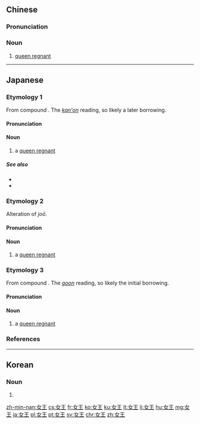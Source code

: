 ==Chinese==
{{zh-forms}}

===Pronunciation===
{{zh-pron
|m=nǚwáng
|c=neoi5 wong4
|h=pfs=ńg-vòng
|mn=lú-ông
|w=3ny hhuaan
|cat=n
}}

===Noun===
{{zh-noun}}

# [[queen regnant]]
#:{{zh-x|上帝 保佑 ^女王|God Bless the '''Queen'''}}

----

==Japanese==
{{wikipedia|lang=ja}}

===Etymology 1===
{{ja-kanjitab|じょ|おう|yomi=o}}
From {{etyl|ltc|ja|sort=しょおう'}} compound {{m|zh|女王|tr=nrjo<sup>X</sup> hjwang|lit=female + king}}. The [[漢音#Japanese|''kan'on'']] reading, so likely a later borrowing.

====Pronunciation====
{{ja-pron|y=ko|じょ.おう|acc=2|acc_ref=DJR,NHK}}

====Noun====
{{ja-noun|じょ.おう|hhira=ぢよわう}}

# a [[queen regnant]]

=====See also=====
* {{ja-r|王|おう|[[king]]}}
* {{ja-r|王%妃|おう%ひ|[[queen consort]]}}

===Etymology 2===
{{ja-kanjitab|yomi=irr|sort=しょうおう'}}
Alteration of ''joō''.

====Pronunciation====
{{ja-pron|y=i|じょうおう|acc=3|acc_ref=DJR}}

====Noun====
{{ja-noun|じょう.おう|hhira=ぢようわう}}

# a [[queen regnant]]

===Etymology 3===
{{ja-kanjitab|にょ|おう|yomi=o}}
From {{etyl|ltc|ja|sort=にょおう}} compound {{m|zh|女王|tr=nrjo<sup>X</sup> hjwang|lit=female + king}}. The [[呉音#Japanese|''goon'']] reading, so likely the initial borrowing.

====Pronunciation====
{{ja-pron|y=go|にょ.おう|acc=2|acc_ref=DJR}}

====Noun====
{{ja-noun|にょ.おう|hhira=によわう}}

# a [[queen regnant]]

===References===
<references/>

----

==Korean==
{{ko-hanjatab}}

===Noun===
{{ko-noun|hangeul=여왕}}

# {{hanja form of|여왕|[[queen regnant]]}}

[[zh-min-nan:女王]]
[[cs:女王]]
[[fr:女王]]
[[ko:女王]]
[[ku:女王]]
[[lt:女王]]
[[li:女王]]
[[hu:女王]]
[[mg:女王]]
[[ja:女王]]
[[pl:女王]]
[[pt:女王]]
[[sv:女王]]
[[chr:女王]]
[[zh:女王]]